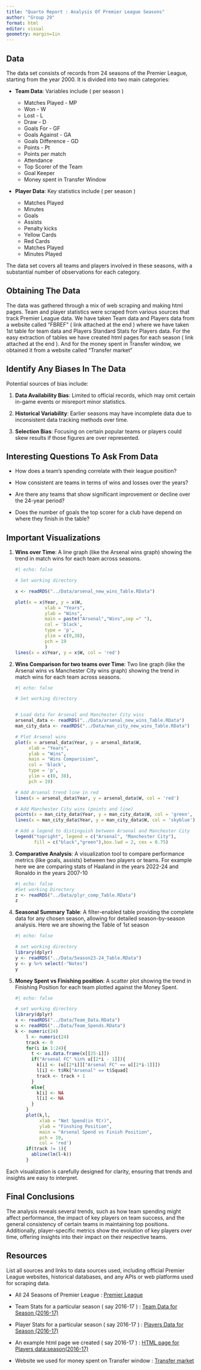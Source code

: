 ---
title: "Quarto Report : Analysis Of Premier League Seasons"
author: "Group 29"
format: html
editor: visual
geometry: margin=1in
---

## Data

The data set consists of records from 24 seasons of the Premier League, starting from the year 2000. It is divided into two main categories:

-   **Team Data**: Variables include ( per season )

    -   Matches Played - MP
    -   Won - W
    -   Lost - L
    -   Draw - D
    -   Goals For - GF
    -   Goals Against - GA
    -   Goals Difference - GD
    -   Points - Pt
    -   Points per match
    -   Attendance
    -   Top Scorer of the Team
    -   Goal Keeper
    -   Money spent in Transfer Window

-   **Player Data**: Key statistics include ( per season )

    -   Matches Played
    -   Minutes
    -   Goals
    -   Assists
    -   Penalty kicks
    -   Yellow Cards
    -   Red Cards
    -   Matches Played
    -   Minutes Played

The data set covers all teams and players involved in these seasons, with a substantial number of observations for each category.

## Obtaining The Data

The data was gathered through a mix of web scraping and making html pages. Team and player statistics were scraped from various sources that track Premier League data. We have taken Team data and Players data from a website called "FBREF" ( link attached at the end ) where we have taken 1st table for team data and Players Standard Stats for Players data. For the easy extraction of tables we have created html pages for each season ( link attached at the end ). And for the money spent in Transfer window, we obtained it from a website called "Transfer market"

## Identify Any Biases In The Data

Potential sources of bias include:

1.  **Data Availability Bias**: Limited to official records, which may omit certain in-game events or misreport minor statistics.

2.  **Historical Variability**: Earlier seasons may have incomplete data due to inconsistent data tracking methods over time.

3.  **Selection Bias**: Focusing on certain popular teams or players could skew results if those figures are over represented.

## Interesting Questions To Ask From Data

-   How does a team’s spending correlate with their league position?

-   How consistent are teams in terms of wins and losses over the years?

-   Are there any teams that show significant improvement or decline over the 24-year period?

-   Does the number of goals the top scorer for a club have depend on where they finish in the table?

## Important Visualizations

1.  **Wins over Time**: A line graph (like the Arsenal wins graph) showing the trend in match wins for each team across seasons.

    ```{r}
    #| echo: false

    # Set working directory

    x <- readRDS("../Data/arsenal_new_wins_Table.RData")

    plot(x = x$Year, y = x$W,
               xlab = "Years",
               ylab = "Wins",
               main = paste("Arsenal","Wins",sep =" "),
               col = 'black',
               type = 'p',
               ylim = c(0,38),
               pch = 19
               )
    lines(x = x$Year, y = x$W, col = 'red')


    ```

2.  **Wins Comparison for two teams over Time**: Two line graph (like the Arsenal wins vs Manchester City wins graph) showing the trend in match wins for each team across seasons.

    ```{r}
    #| echo: false

    # Set working directory


    # Load data for Arsenal and Manchester City wins
    arsenal_data <- readRDS("../Data/arsenal_new_wins_Table.RData")
    man_city_data <- readRDS("../Data/man_city_new_wins_Table.RData")

    # Plot Arsenal wins
    plot(x = arsenal_data$Year, y = arsenal_data$W,
         xlab = "Years",
         ylab = "Wins",
         main = "Wins Comparision",
         col = 'black',
         type = 'p',
         ylim = c(0, 38),
         pch = 19)

    # Add Arsenal trend line in red
    lines(x = arsenal_data$Year, y = arsenal_data$W, col = 'red')

    # Add Manchester City wins (points and line)
    points(x = man_city_data$Year, y = man_city_data$W, col = 'green', pch = 19)  # Points for Man City in blue
    lines(x = man_city_data$Year, y = man_city_data$W, col = 'skyblue')             # Line for Man City in blue

    # Add a legend to distinguish between Arsenal and Manchester City
    legend("topright", legend = c("Arsenal", "Manchester City"),
           fill = c("black","green"),box.lwd = 2, cex = 0.75)

    ```

3.  **Comparative Analysis**: A visualization tool to compare performance metrics (like goals, assists) between two players or teams. For example here we are comparing stats of Haaland in the years 2022-24 and Ronaldo in the years 2007-10

    ```{r}
    #| echo: false
    #Set working Directory
    z <- readRDS("../Data/plyr_comp_Table.RData")
    z
    ```

4.  **Seasonal Summary Table**: A filter-enabled table providing the complete data for any chosen season, allowing for detailed season-by-season analysis. Here we are showing the Table of 1st season

    ```{r}
    #| echo: false

    # set working directory
    library(dplyr)
    y <- readRDS("../Data/Season23-24_Table.RData")
    y <- y %>% select(-"Notes")
    y
    ```

5.  **Money Spent vs Finishing position**: A scatter plot showing the trend in Finishing Position for each team plotted against the Money Spent.

    ```{r}
    #| echo: false

    # set working directory
    library(dplyr)
    x <- readRDS("../Data/Team_Data.RData")
    u <- readRDS("../Data/Team_Spends.RData")
    k <- numeric(24)
        l <- numeric(24)
        track <- 0
        for(i in 1:24){
          t <- as.data.frame(x[[25-i]])
          if("Arsenal FC" %in% u[[2*i - 1]]){
            k[i] <- (u[[2*i]]["Arsenal FC" == u[[2*i-1]]])
            l[i] <- t$Rk["Arsenal" == t$Squad]
            track <- track + 1
          }
          else{
            k[i] <- NA
            l[i] <- NA
          }
        }
        plot(k,l,
             xlab = "Net Spend(in ₹Cr)",
             ylab = "Finshing Position",
             main = "Arsenal Spend vs Finish Position",
             pch = 19,
             col = 'red')
        if(track != 1){
          abline(lm(l~k))
        }
    ```

Each visualization is carefully designed for clarity, ensuring that trends and insights are easy to interpret.

## Final Conclusions

The analysis reveals several trends, such as how team spending might affect performance, the impact of key players on team success, and the general consistency of certain teams in maintaining top positions. Additionally, player-specific metrics show the evolution of key players over time, offering insights into their impact on their respective teams.

## Resources

List all sources and links to data sources used, including official Premier League websites, historical databases, and any APIs or web platforms used for scraping data.

-   All 24 Seasons of Premier League : [Premier League](https://fbref.com/en/comps/9/history/Premier-League-Seasons "Premier League all seasons")

-   Team Stats for a particular season ( say 2016-17 ) : [Team Data for Season (2016-17)](https://fbref.com/en/comps/9/2016-2017/2016-2017-Premier-League-Stats)

-   Player Stats for a particular season ( say 2016-17 ) : [Players Data for Season (2016-17)](https://fbref.com/en/comps/9/2016-2017/stats/2016-2017-Premier-League-Stats)

-   An example html page we created ( say 2016-17 ) : [HTML page for Players data:season(2016-17)](file:///C:/Users/Venu%20Gopal/Documents/mth-208-course-project-g_29_ftw-main/mth-208-course-project-g_29_ftw-main/Data/index2016-2017.htm)

-   Website we used for money spent on Transfer window : [Transfer market](https://www.transfermarkt.co.in/)
